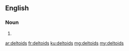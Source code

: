 ==English==

===Noun===
{{head|en}}

# {{plural of|deltoid}}

[[ar:deltoids]]
[[fr:deltoids]]
[[ku:deltoids]]
[[mg:deltoids]]
[[my:deltoids]]